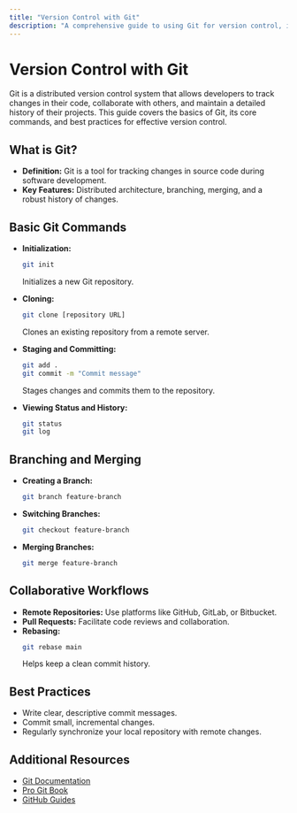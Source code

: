 ```yaml
---
title: "Version Control with Git"
description: "A comprehensive guide to using Git for version control, including repository management, branching, and collaboration."
---
```



# Version Control with Git


Git is a distributed version control system that allows developers to track changes in their code, collaborate with others, and maintain a detailed history of their projects. This guide covers the basics of Git, its core commands, and best practices for effective version control.

## What is Git?

- **Definition:** Git is a tool for tracking changes in source code during software development.
- **Key Features:** Distributed architecture, branching, merging, and a robust history of changes.

## Basic Git Commands

- **Initialization:**  
  ~~~bash
  git init
  ~~~  
  Initializes a new Git repository.

- **Cloning:**  
  ~~~bash
  git clone [repository URL]
  ~~~  
  Clones an existing repository from a remote server.

- **Staging and Committing:**  
  ~~~bash
  git add .
  git commit -m "Commit message"
  ~~~  
  Stages changes and commits them to the repository.

- **Viewing Status and History:**  
  ~~~bash
  git status
  git log
  ~~~

## Branching and Merging

<CustomImage
  src="https://wac-cdn.atlassian.com/dam/jcr:389059a7-214c-46a3-bc52-7781b4730301/hero.svg"
  alt="Git Branching Model"
/>

- **Creating a Branch:**  
  ~~~bash
  git branch feature-branch
  ~~~
- **Switching Branches:**  
  ~~~bash
  git checkout feature-branch
  ~~~
- **Merging Branches:**  
  ~~~bash
  git merge feature-branch
  ~~~

## Collaborative Workflows

<CustomImage
  src="https://wac-cdn.atlassian.com/dam/jcr:b5259cce-6245-49f2-b89b-9871f9ee3fa4/03%20(2).svg"
  alt="Git Workflow"
/>

- **Remote Repositories:** Use platforms like GitHub, GitLab, or Bitbucket.
- **Pull Requests:** Facilitate code reviews and collaboration.
- **Rebasing:**  
  ~~~bash
  git rebase main
  ~~~  
  Helps keep a clean commit history.

## Best Practices

- Write clear, descriptive commit messages.
- Commit small, incremental changes.
- Regularly synchronize your local repository with remote changes.

## Additional Resources

- [Git Documentation](https://git-scm.com/doc)
- [Pro Git Book](https://git-scm.com/book/en/v2)
- [GitHub Guides](https://guides.github.com/)
